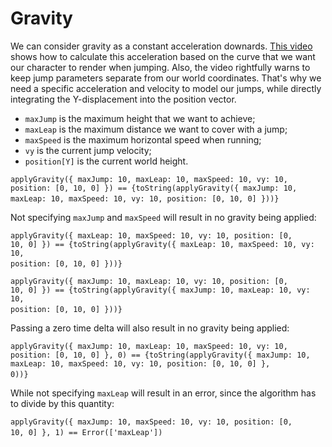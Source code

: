 

<Meta title="Utils/Physics/Gravity" />

# Gravity

We can consider gravity as a constant acceleration downards. [This video](https://youtu.be/hG9SzQxaCm8) shows how to calculate this acceleration based on the curve that we want our character to render when jumping. Also, the video rightfully warns to keep jump parameters separate from our world coordinates. That's why we need a specific acceleration and velocity to model our jumps, while directly integrating the Y-displacement into the position vector.

- `maxJump` is the maximum height that we want to achieve;
- `maxLeap` is the maximum distance we want to cover with a jump;
- `maxSpeed` is the maximum horizontal speed when running;
- `vy` is the current jump velocity;
- `position[Y]` is the current world height.

<code>applyGravity(\{ maxJump: 10, maxLeap: 10, maxSpeed: 10, vy: 10, position: [0, 10, 0] \}) == {toString(applyGravity({ maxJump: 10, maxLeap: 10, maxSpeed: 10, vy: 10, position: [0, 10, 0] }))}</code>&nbsp;

Not specifying `maxJump` and `maxSpeed` will result in no gravity being applied:

<code>applyGravity(\{ maxLeap: 10, maxSpeed: 10, vy: 10, position: [0, 10, 0] \}) == {toString(applyGravity({ maxLeap: 10, maxSpeed: 10, vy: 10, position: [0, 10, 0] }))}</code>&nbsp;

<code>applyGravity(\{ maxJump: 10, maxLeap: 10, vy: 10, position: [0, 10, 0] \}) == {toString(applyGravity({ maxJump: 10, maxLeap: 10, vy: 10, position: [0, 10, 0] }))}</code>&nbsp;

Passing a zero time delta will also result in no gravity being applied:

<code>applyGravity(\{ maxJump: 10, maxLeap: 10, maxSpeed: 10, vy: 10, position: [0, 10, 0] \}, 0) == {toString(applyGravity({ maxJump: 10, maxLeap: 10, maxSpeed: 10, vy: 10, position: [0, 10, 0] }, 0))}</code>&nbsp;

While not specifying `maxLeap` will result in an error, since the algorithm has to divide by this quantity:

<code>applyGravity(\{ maxJump: 10, maxSpeed: 10, vy: 10, position: [0, 10, 0] \}, 1) == Error(['maxLeap'])</code>&nbsp;